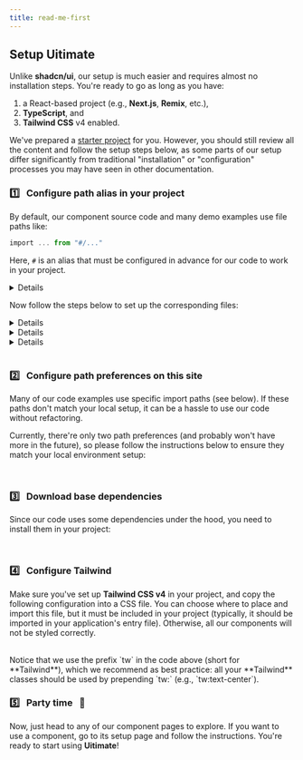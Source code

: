 ```yaml
---
title: read-me-first
---
```

## Setup **Uitimate**

Unlike **shadcn/ui**, our setup is much easier and requires almost no installation steps.
You're ready to go as long as you have:
1) a React-based project (e.g., **Next.js**, **Remix**, etc.),
2) **TypeScript**, and
3) **Tailwind CSS** v4 enabled.

We've prepared a [starter project](https://github.com/its-tim-lee/uitimate/tree/main/packages/examples/uitimate-starter) for you. However, you should still review all the content and follow the setup steps below, as some parts of our setup differ significantly from traditional "installation" or "configuration" processes you may have seen in other documentation.

### 1️⃣ &nbsp; Configure path alias in your project

By default, our component source code and many demo examples use file paths like:
```ts
import ... from "#/..."
```
Here, `#` is an alias that must be configured in advance for our code to work in your project.

<details className="tw:cursor-pointer">
<TrackableSummary id="setup__why-this-alias-symbol">**DEEP DIVE**: Why `#`? Why not `@`?</TrackableSummary>
<div className="tw:pl-4">
  Using `#` is actually the best practice, because it leverages **Node.js**'s native subpath imports ⎯
  entries in the "imports" field of your package.json must start with `#` to distinguish them from package names,
  so `import foo from '#src/foo.js'` works out of the box across **Node.js**, test runners, and bundlers, without plugins or polyfills.

  In contrast, @-based aliases (e.g. `@/src`) must be manually configured for each tool ⎯
  **Vite** requires explicit setup in the configuration file (and matching paths in tsconfig.json),
  while **Webpack**, **ESLint**, and others similarly demand custom overrides.

  Additionally, `@` overlaps with npm's scoped-package syntax (`@scope/pkg`),
  but `#` is reserved for internal subpath imports and can't clash with external packages,
  ensuring consistent resolution and a unified setup across your entire toolchain
  (i.e., you can now also use `#` in your build tool configuration files without hassle!)

  Since using `#` is best practice, we currently don't consider using any other symbol in our code and setup.
  <br/>
</div>
</details>

Now follow the steps below to set up the corresponding files:

<details className="tw:cursor-pointer">
<TrackableSummary id="setup__tsconfig-instruction">tsconfig.json</TrackableSummary>
  <div>
  Usually you will have this configuration file for the **TypeScript**, but the name can be slightly different (e.g., maybe it's called `tsconfig.app.json`) depending on your choice of scaffolding tool (e.g., **Vite**, **Webpack**, …).
  ```json
  {
    "compilerOptions": {
      "paths": {
        "#/*": ["app/*"], // doesn't need to be `app`, you may change it to whatever you want (e.g., `src`)
        // ...
      },
      // ...
    },
    // ...
  }
  ```
  </div>
</details>

<details className="tw:cursor-pointer">
<TrackableSummary id="setup__build-tool-instruction">the build tool configuration file</TrackableSummary>
  <div className="tw:pl-4">
  This means that you're using something like **Vite** or **Webpack**, so you need to tell it what `#` means to allow it to analyze and/or compile correctly. Below is an example for **Vite**, but this is extremely common and easy to do in all other build tools:
  ```ts
  // ...
  import tsconfigPaths from "vite-tsconfig-paths";
  export default defineConfig({
    plugins: [
      // ...
      tsconfigPaths()
    ],
    // ....
  });
  ```
  </div>
</details>

<details className="tw:cursor-pointer">
<TrackableSummary id="setup__package-json-instruction">package.json</TrackableSummary>
<div>
  ```json
  {
    "imports": {
      "#/*": "./app/*" // doesn't need to be `app`, you may change it to whatever you want (e.g., `src`)
      // ...
    },
    // ...
  }
  ```
  </div>
</details>

<br/>

### 2️⃣ &nbsp; Configure path preferences on this site

Many of our code examples use specific import paths (see below). If these paths don't match your local setup, it can be a hassle to use our code without refactoring.

Currently, there're only two path preferences (and probably won't have more in the future), so please follow the instructions below to ensure they match your local environment setup:

<HelpersPathSection />

<ComponentsPathSection />

<br/>

### 3️⃣ &nbsp; Download base dependencies
Since our code uses some dependencies under the hood, you need to install them in your project:

<TerminalCommandInstructor cli="npm add @tailwindcss/typography tailwind-merge tailwind-variants tailwindcss-animate lodash-es change-case clsx" />

<br/>

### 4️⃣ &nbsp; Configure **Tailwind**
Make sure you've set up **Tailwind CSS v4** in your project, and copy the following configuration into a CSS file.
You can choose where to place and import this file, but it must be included in your project (typically, it should be imported in your application's entry file).
Otherwise, all our components will not be styled correctly.

<DirtyFixCodeBlock id="core-css" />

<br />

<Banner>
Notice that we use the prefix `tw` in the code above (short for **Tailwind**), which we recommend as best practice: all your **Tailwind** classes should be used by prepending `tw:` (e.g., `tw:text-center`).
</Banner>

<br/>

### 5️⃣ &nbsp; Party time &nbsp; 🎉
Now, just head to any of our component pages to explore. If you want to use a component, go to its setup page and follow the instructions.
You're ready to start using **Uitimate**!




